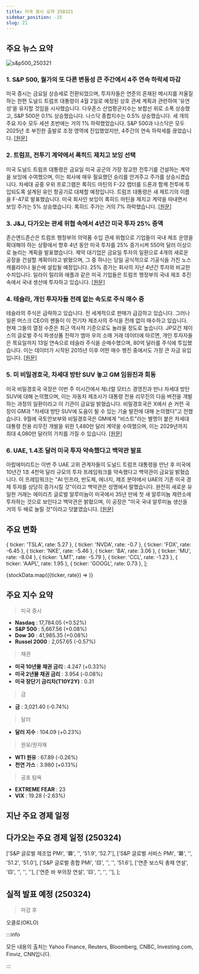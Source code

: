 ```yaml
---
title: 미국 증시 요약 250321
sidebar_position: -15
slug: 21
---
```


## 주요 뉴스 요약

![s&p500_250321](/map/250321.png)

### 1. **S&P 500, 월가의 또 다른 변동성 큰 주간에서 4주 연속 하락세 마감**

미국 증시는 금요일 상승세로 전환되었으며, 투자자들은 연준의 혼재된 메시지를 저울질하는 한편 도널드 트럼프 대통령이 4월 2일로 예정된 상호 관세 계획과 관련하여 '유연성'을 유지할 것임을 시사했습니다. 다우존스 산업평균지수는 보합선 위로 소폭 상승했고, S&P 500은 0.1% 상승했습니다. 나스닥 종합지수는 0.5% 상승했습니다. 세 개의 주요 지수 모두 세션 초반에는 거의 1% 하락했었습니다. S&P 500과 나스닥은 모두 2025년 초 부진한 출발로 조정 영역에 진입했었지만, 4주간의 연속 하락세를 끊었습니다. [[원문]](https://finance.yahoo.com/news/live/stock-market-today-sp-500-snaps-4-week-losing-streak-in-latest-volatile-week-on-wall-street-200032297.html)

### 2. **트럼프, 전투기 계약에서 록히드 제치고 보잉 선택**

미국 도널드 트럼프 대통령은 금요일 미국 공군의 가장 정교한 전투기를 건설하는 계약을 보잉에 수여했으며, 이는 회사에 매우 필요했던 승리를 안겨주고 주가를 상승시켰습니다. 차세대 공중 우위 프로그램은 록히드 마틴의 F-22 랩터를 드론과 함께 전투에 투입되도록 설계된 유인 항공기로 대체할 예정입니다. 트럼프 대통령은 새 제트기의 이름을 F-47로 발표했습니다. 미국 회사인 보잉이 록히드 마틴을 제치고 계약을 따내면서 보잉 주가는 5% 상승했습니다. 록히드 주가는 거의 7% 하락했습니다. [[원문]](https://www.reuters.com/business/aerospace-defense/trump-awards-boeing-much-needed-win-with-fighter-jet-contract-sources-say-2025-03-21/)

### 3. **J&J, 다가오는 관세 위협 속에서 4년간 미국 투자 25% 증액**

존슨앤드존슨은 트럼프 행정부의 의약품 수입 관세 위협으로 기업들이 국내 제조 운영을 확대해야 하는 상황에서 향후 4년 동안 미국 투자를 25% 증가시켜 550억 달러 이상으로 늘리는 계획을 발표했습니다. 제약 대기업은 금요일 투자의 일환으로 4개의 새로운 공장을 건설할 계획이라고 밝혔으며, 그 중 하나는 당일 공식적으로 기공식을 가진 노스캐롤라이나 윌슨에 설립될 예정입니다. 25% 증가는 회사의 지난 4년간 투자와 비교한 수치입니다. 일라이 릴리와 애플과 같은 미국 기업들은 트럼프 행정부의 국내 제조 추진 속에서 국내 생산에 투자하고 있습니다. [[원문]](https://www.reuters.com/business/jj-plans-invest-more-than-55-billion-us-over-next-four-years-2025-03-21/)

### 4. **테슬라, 개인 투자자들 전례 없는 속도로 주식 매수 중**

테슬라의 주식은 급락하고 있습니다. 전 세계적으로 판매가 급감하고 있습니다. 그러나 일론 머스크 CEO의 팬들이 이 전기차 제조사의 주식을 전례 없이 매수하고 있습니다. 현재 그들의 열정 수준은 최근 역사적 기준으로도 놀라울 정도로 높습니다. JP모건 체이스의 글로벌 주식 파생상품 전략가 엠마 우의 소매 거래 데이터에 따르면, 개인 투자자들은 목요일까지 13일 연속으로 테슬라 주식을 순매수했으며, 80억 달러를 주식에 투입했습니다. 이는 데이터가 시작된 2015년 이후 어떤 매수 행진 중에서도 가장 큰 자금 유입입니다. [[원문]](https://finance.yahoo.com/news/tesla-retail-fans-buy-stock-144151015.html)

### 5. **미 비밀경호국, 차세대 방탄 SUV 놓고 GM 임원진과 회동**

미국 비밀경호국 국장은 이번 주 미시간에서 제너럴 모터스 경영진과 만나 차세대 방탄 SUV에 대해 논의했으며, 이는 자동차 제조사가 대통령 전용 리무진의 다음 버전을 개발하는 과정의 일환이라고 이 기관이 금요일 밝혔습니다. 비밀경호국은 X에서 숀 커런 국장이 GM과 "차세대 방탄 SUV에 도움이 될 수 있는 기술 발전에 대해 논의했다"고 전했습니다. 9월에 국토안보부와 비밀경호국은 GM에게 "비스트"라는 별명이 붙은 차세대 대통령 전용 리무진 개발을 위한 1,480만 달러 계약을 수여했으며, 이는 2029년까지 최대 4,080만 달러의 가치를 가질 수 있습니다. [[원문]](https://www.reuters.com/business/autos-transportation/secret-service-meets-with-gm-execs-next-generation-armored-suvs-2025-03-21/)

### 6. **UAE, 1.4조 달러 미국 투자 약속했다고 백악관 발표**

아랍에미리트는 이번 주 UAE 고위 관계자들이 도널드 트럼프 대통령을 만난 후 미국에 10년간 1조 4천억 달러 규모의 투자 프레임워크를 약속했다고 백악관이 금요일 밝혔습니다. 이 프레임워크는 "AI 인프라, 반도체, 에너지, 제조 분야에서 UAE의 기존 미국 경제 투자를 상당히 증가시킬 것"이라고 백악관은 성명에서 말했습니다. 완전히 새로운 유일한 거래는 에미리츠 글로벌 알루미늄이 미국에서 35년 만에 첫 새 알루미늄 제련소에 투자하는 것으로 보인다고 백악관은 밝혔으며, 이 공장은 "미국 국내 알루미늄 생산을 거의 두 배로 늘릴 것"이라고 덧붙였습니다. [[원문]](https://www.reuters.com/world/after-trump-meeting-uae-commits-10-year-14-trillion-investment-framework-us-2025-03-21/)

## 주요 변화

  { ticker: 'TSLA', rate: 5.27 },
  { ticker: 'NVDA', rate: -0.7 },
  { ticker: 'FDX', rate: -6.45 },
  { ticker: 'NKE', rate: -5.46 },
  { ticker: 'BA', rate: 3.06 },
  { ticker: 'MU', rate: -8.04 },
  { ticker: 'LMT', rate: -5.79 },
  { ticker: 'CCL', rate: -1.23 },
  { ticker: 'AAPL', rate: 1.95 },
  { ticker: 'GOOGL', rate: 0.73 },
];

{stockData.map(({ticker, rate}) => <StockCardMini key={ticker} ticker={ticker} rate={rate}></StockCardMini>)}

## 주요 지수 요약

> 미국 증시

- **Nasdaq** : 17,784.05 (+0.52%)
- **S&P 500** : 5,667.56 (+0.08%)
- **Dow 30** : 41,985.35 (+0.08%)
- **Russel 2000** : 2,057.65 (-0.57%)

> 채권

- **미국 10년물 채권 금리** : 4.247 (+0.33%)
- **미국 2년물 채권 금리** : 3.954 (-0.08%)
- **미국 장단기 금리차(T10Y2Y)** : 0.31

> 금

- **금** : 3,021.40 (-0.74%)

> 달러

- **달러 지수** : 104.09 (+0.23%)

> 원유/원자재

- **WTI 원유** : 67.89 (-0.26%)
- **천연 가스** : 3.980 (+0.13%)

> 공포 탐욕

- **EXTREME FEAR** : 23
- **VIX** : 19.28 (-2.63%)

## 지난 주요 경제 일정


<EconomicCalendar data={eventsData} />

## 다가오는 주요 경제 일정 (250324)

  ['S&P 글로벌 제조업 PMI', '🟥', '', '51.9', '52.7'],
  ['S&P 글로벌 서비스 PMI', '🟥', '', '51.2', '51.0'],
  ['S&P 글로벌 종합 PMI', '🟨', '', '', '51.6'],
  ['연준 보스틱 총재 연설', '🟨', '', '', ''],
  ['연준 바 부의장 연설', '🟨', '', '', ''],
];

<EconomicCalendar data={nextEventsData} />

## 실적 발표 예정 (250324)

> 마감 후

오클로(OKLO)

:::info

모든 내용의 출처는 Yahoo Finance, Reuters, Bloomberg, CNBC, Investing.com, Finviz, CNN입니다.

:::
